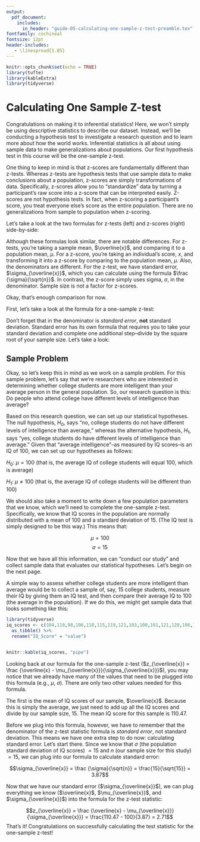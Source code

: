 ```yaml
---
output:
  pdf_document:
    includes:
      in_header: "guide-05-calculating-one-sample-z-test-preamble.tex"
fontfamily: cochineal
fontsize: 12pt
header-includes:
   - \linespread{1.05}
---
```


```r
knitr::opts_chunk$set(echo = TRUE)
library(tufte)
library(kableExtra)
library(tidyverse)
```

# Calculating One Sample Z-test

Congratulations on making it to inferential statistics! Here, we won’t simply be using descriptive statistics to describe our dataset. Instead, we’ll be conducting a hypothesis test to investigate a research question and to learn more about how the world works. Inferential statistics is all about using sample data to make generalizations about populations. Our first hypothesis test in this course will be the one-sample z-test.

One thing to keep in mind is that z-scores are fundamentally different than z-tests. Whereas z-tests are hypothesis tests that use sample data to make conclusions about a population, z-scores are simply transformations of data. Specifically, z-scores allow you to “standardize” data by turning a participant’s raw score into a z-score that can be interpreted easily. Z-scores are not hypothesis tests. In fact, when z-scoring a participant’s score, you treat everyone else’s score as the entire population. There are no generalizations from sample to population when z-scoring.

Let’s take a look at the two formulas for z-tests (left) and z-scores (right) side-by-side:

\begin{center}
$z_{\overline{x}} = \frac {\overline{x} - \mu_{\overline{x}}}{\sigma_{\overline{x}}}$
\quad \quad \quad \quad
$z_{i} = \frac {x_{i} - \mu}{\sigma}$
\end{center}

Although these formulas look similar, there are notable differences. For z-tests, you’re taking a sample mean, $\overline{x}$, and comparing it to a population mean, $\mu$. For a z-score, you’re taking an individual’s score, $x$, and transforming it into a z-score by comparing to the population mean, $\mu$. Also, the denominators are different. For the z-test, we have standard error, $\sigma_{\overline{x}}$, which you can calculate using the formula $\frac {\sigma}{\sqrt{n}}$. In contrast, the z-score simply uses sigma, $\sigma$,
in the denominator. Sample size is not a factor for z-scores.

Okay, that’s enough comparison for now.

First, let’s take a look at the formula for a one-sample z-test:

\begin{center}

One-sample z-test
$$z_{\overline{x}} = \frac {\overline{x} - \mu_{\overline{x}}}{\sigma_{\overline{x}}}$$
\end{center}

Don’t forget that in the denominator is _standard error_, **not** standard deviation. Standard error has its own formula that requires you to take your standard deviation and complete one additional step–divide by the square root of your sample size. Let’s take a look:  

\begin{center}
Standard Error
$$\sigma_{\overline{x}} = \frac {\sigma}{\sqrt{n}}$$
\end{center}

\newpage

## Sample Problem

Okay, so let’s keep this in mind as we work on a sample problem. For this sample problem, let’s say that we’re researchers who are interested in determining whether college students are more intelligent than your average person in the general population. So, our research question is this: Do people who attend college have different levels of intelligence than average? 

Based on this research question, we can set up our statistical hypotheses. The null hypothesis, $H_{0}$, says “no, college students do not have different levels of intelligence than average,” whereas the alternative hypothesis, $H_{1}$, says “yes, college students do have different levels of intelligence than average.” Given that “average intelligence”–as measured by IQ scores–is an IQ of 100, we can set up our hypotheses as follows:  

\quad $H_{0}$: $\mu = 100$ (that is, the average IQ of college students will equal 100, which is average)

\quad $H_{1}$: $\mu \neq 100$ (that is, the average IQ of college students will be different than 100)  

We should also take a moment to write down a few population parameters that we know, which we’ll need to complete the one-sample z-test. Specifically, we know that IQ scores in the population are normally distributed with a mean of 100 and a standard deviation of 15. (The IQ test is simply designed to be this way.) This means that:  

$$\mu = 100$$
$$\sigma = 15$$


Now that we have all this information, we can “conduct our study” and collect sample data that evaluates our statistical hypotheses. Let’s begin on the next page.

\newpage

A simple way to assess whether college students are more intelligent than average would be to collect a sample of, say, 15 college students, measure their IQ by giving them an IQ test, and then compare their average IQ to 100 (the average in the population). If we do this, we might get sample data that looks something like this:


```r
library(tidyverse)
iq_scores <- c(104,110,98,106,110,115,119,121,103,100,101,121,128,106,115) %>% 
  as_tibble() %>% 
  rename("IQ_Score" = "value")


knitr::kable(iq_scores, "pipe")
```

Looking back at our formula for the one-sample z-test ($z_{\overline{x}} = \frac {\overline{x} - \mu_{\overline{x}}}{\sigma_{\overline{x}}}$), you may notice that we already have many of the values that need to be plugged into this formula (e.g., $\mu$, $\sigma$). There are only two other values needed for this formula.

The first is the mean of IQ scores of our sample, $\overline{x}$. Because this is simply the average, we just need to add up all the IQ scores and divide by our sample size, $15$. The mean IQ score for this sample is $110.47$.

Before we plug into this formula, however, we have to remember that the denominator of the z-test statistic formula is _standard error_, not standard deviation. This means we have one extra step to do now: calculating standard error. Let’s start there. Since we know that $\sigma$ (the population standard deviation of IQ scores) $= 15$ and $n$ (our sample size for this study) $= 15$, we can plug into our formula to calculate standard error:

$$\sigma_{\overline{x}} = \frac {\sigma}{\sqrt{n}} = \frac{15}{\sqrt{15}} = 3.87$$

\newpage

Now that we have our standard error ($\sigma_{\overline{x}}$), we can plug everything we know ($\overline{x}$, $\mu_{\overline{x}}$, and $\sigma_{\overline{x}}$) into the formula for the z-test statistic:

$$z_{\overline{x}} = \frac {\overline{x} - \mu_{\overline{x}}}{\sigma_{\overline{x}}} = \frac{110.47 - 100}{3.87} = 2.71$$
That’s it! Congratulations on successfully calculating the test statistic for the one-sample z-test!